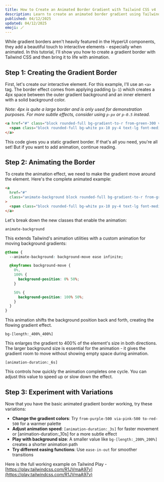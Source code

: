 ```yaml
---
title: How to Create an Animated Border Gradient with Tailwind CSS v4
description: Learn to create an animated border gradient using Tailwind CSS without custom CSS.
published: 04/12/2025
updated: 04/12/2025
emoji: 🪄
---
```


<Ad adType="text" />

While gradient borders aren't heavily featured in the HyperUI components, they add a beautiful touch to interactive elements - especially when animated. In this tutorial, I'll show you how to create a gradient border with Tailwind CSS and then bring it to life with animation.

## Step 1: Creating the Gradient Border

First, let's create our interactive element. For this example, I'll use an `<a>` tag. The border effect comes from applying padding (`p-1`) which creates a 4px space between the outer gradient background and an inner element with a solid background color.

_Note: 4px is quite a large border and is only used for demonstration purposes. For more subtle effects, consider using `p-px` or `p-0.5` instead._

```html
<a href="#" class="block rounded-full bg-gradient-to-r from-green-300 via-blue-600 to-red-300 p-1">
  <span class="block rounded-full bg-white px-10 py-4 text-lg font-medium"> Hello there 👋 </span>
</a>
```

This code gives you a static gradient border. If that's all you need, you're all set! But if you want to add animation, continue reading.

## Step 2: Animating the Border

To create the animation effect, we need to make the gradient move around the element. Here's the complete animated example:

```html
<a
  href="#"
  class="animate-background block rounded-full bg-gradient-to-r from-green-300 via-blue-600 to-red-300 bg-[length:_400%_400%] p-1 [animation-duration:_6s]"
>
  <span class="block rounded-full bg-white px-10 py-4 text-lg font-medium"> Hello there 👋 </span>
</a>
```

Let's break down the new classes that enable the animation:

`animate-background`

This extends Tailwind's animation utilities with a custom animation for moving background gradients:

```css
@theme {
  --animate-background: background-move ease infinite;

  @keyframes background-move {
    0%,
    100% {
      background-position: 0% 50%;
    }

    50% {
      background-position: 100% 50%;
    }
  }
}
```

This animation shifts the background position back and forth, creating the flowing gradient effect.

`bg-[length:_400%_400%]`

This enlarges the gradient to 400% of the element's size in both directions. The larger background size is essential for the animation - it gives the gradient room to move without showing empty space during animation.

`[animation-duration:_6s]`

This controls how quickly the animation completes one cycle. You can adjust this value to speed up or slow down the effect.

## Step 3: Experiment with Variations

Now that you have the basic animated gradient border working, try these variations:

- **Change the gradient colors**: Try `from-purple-500 via-pink-500 to-red-500` for a warmer palette
- **Adjust animation speed**: `[animation-duration:_3s]` for faster movement or [animation-duration:_10s] for a more subtle effect
- **Play with background size**: A smaller value like `bg-[length:_200%_200%]` creates a shorter animation path
- **Try different easing functions**: Use `ease-in-out` for smoother transitions

Here is the full working example on Tailwind Play - [https://play.tailwindcss.com/R1JVmaA97v](https://play.tailwindcss.com/R1JVmaA97v)
